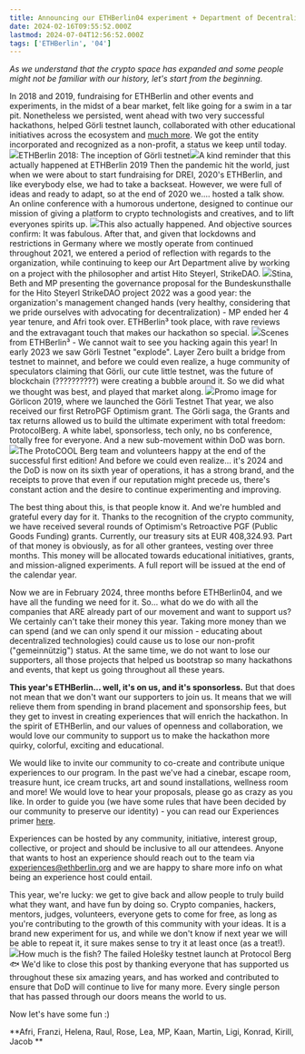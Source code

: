 ```yaml
---
title: Announcing our ETHBerlin04 experiment + Department of Decentralization's Financial Status Report
date: 2024-02-16T09:55:52.000Z
lastmod: 2024-07-04T12:56:52.000Z
tags: ['ETHBerlin', '04']
---
```


_As we understand that the crypto space has expanded and some people might not be familiar with our history, let's start from the beginning._

In 2018 and 2019, fundraising for ETHBerlin and other events and experiments, in the midst of a bear market, felt like going for a swim in a tar pit. Nonetheless we persisted, went ahead with two very successful hackathons, helped Görli testnet launch, collaborated with other educational initiatives across the ecosystem and [much more](https://dod.ngo/). We got the entity incorporated and recognized as a non-profit, a status we keep until today.
![](__GHOST_URL__/content/images/2024/02/IMG_5043.jpg)ETHBerlin 2018: The inception of Görli testnet![](__GHOST_URL__/content/images/2024/02/FURpdPZWYAA504Y.jpeg)A kind reminder that this actually happened at ETHBerlin 2019
Then the pandemic hit the world, just when we were about to start fundraising for DREI, 2020's ETHBerlin, and like everybody else, we had to take a backseat. However, we were full of ideas and ready to adapt, so at the end of 2020 we.... hosted a talk show. An online conference with a humorous undertone, designed to continue our mission of giving a platform to crypto technologists and creatives, and to lift everyones spirits up.
![](__GHOST_URL__/content/images/2024/02/2.5.jpeg)This also actually happened. And objective sources confirm: It was fabulous.
After that, and given that lockdowns and restrictions in Germany where we mostly operate from continued throughout 2021, we entered a period of reflection with regards to the organization, while continuing to keep our Art Department alive by working on a project with the philosopher and artist Hito Steyerl, StrikeDAO.
![](__GHOST_URL__/content/images/2024/02/FODWn7fXwAAQP9H.jpeg)Stina, Beth and MP presenting the governance proposal for the Bundeskunsthalle for the Hito Steyerl StrikeDAO project
2022 was a good year: the organization's management changed hands (very healthy, considering that we pride ourselves with advocating for decentralization) - MP ended her 4 year tenure, and Afri took over. ETHBerlin³ took place, with rave reviews and the extravagant touch that makes our hackathon so special.
![](__GHOST_URL__/content/images/2024/02/IMG-1080.jpg)Scenes from ETHBerlin³ - We cannot wait to see you hacking again this year!
In early 2023 we saw Görli Testnet "explode". Layer Zero built a bridge from testnet to mainnet, and before we could even realize, a huge community of speculators claiming that Görli, our cute little testnet, was the future of blockchain (??????????) were creating a bubble around it. So we did what we thought was best, and played that market along.
![](__GHOST_URL__/content/images/2024/02/IMG_7393.jpeg)Promo image for Görlicon 2019, where we launched the Görli Testnet
That year, we also received our first RetroPGF Optimism grant. The Görli saga, the Grants and tax returns allowed us to build the ultimate experiment with total freedom: ProtocolBerg. A white label, sponsorless, tech only, no bs conference, totally free for everyone. And a new sub-movement within DoD was born.
![](__GHOST_URL__/content/images/2024/02/1288.jpg)The ProtoCOOL Berg team and volunteers happy at the end of the successful first edition!
And before we could even realize... it's 2024 and the DoD is now on its sixth year of operations, it has a strong brand, and the receipts to prove that even if our reputation might precede us, there's constant action and the desire to continue experimenting and improving.

The best thing about this, is that people know it. And we're humbled and grateful every day for it. Thanks to the recognition of the crypto community, we have received several rounds of Optimism's Retroactive PGF (Public Goods Funding) grants. Currently, our treasury sits at EUR 408,324.93. Part of that money is obviously, as for all other grantees, vesting over three months. This money will be allocated towards educational initiatives, grants, and mission-aligned experiments. A full report will be issued at the end of the calendar year.

Now we are in February 2024, three months before ETHBerlin04, and we have all the funding we need for it. So... what do we do with all the companies that ARE already part of our movement and want to support us? We certainly can't take their money this year. Taking more money than we can spend (and we can only spend it our mission - educating about decentralized technologies) could cause us to lose our non-profit ("gemeinnützig") status. At the same time, we do not want to lose our supporters, all those projects that helped us bootstrap so many hackathons and events, that kept us going throughout all these years.

**This year's ETHBerlin... well, it's on us, and it's sponsorless.** But that does not mean that we don't want our supporters to join us. It means that we will relieve them from spending in brand placement and sponsorship fees, but they get to invest in creating experiences that will enrich the hackathon. In the spirit of ETHBerlin, and our values of openness and collaboration, we would love our community to support us to make the hackathon more quirky, colorful, exciting and educational.

We would like to invite our community to co-create and contribute unique experiences to our program. In the past we've had a cinebar, escape room, treasure hunt, ice cream trucks, art and sound installations, wellness room and more! We would love to hear your proposals, please go as crazy as you like. In order to guide you (we have some rules that have been decided by our community to preserve our identity) - you can read our Experiences primer [here](__GHOST_URL__/ethberlin04-experiences/).

Experiences can be hosted by any community, initiative, interest group, collective, or project and should be inclusive to all our attendees. Anyone that wants to host an experience should reach out to the team via [experiences@ethberlin.org](mailto:experiences@ethberlin.org) and we are happy to share more info on what being an experience host could entail.

This year, we're lucky: we get to give back and allow people to truly build what they want, and have fun by doing so. Crypto companies, hackers, mentors, judges, volunteers, everyone gets to come for free, as long as you're contributing to the growth of this community with your ideas. It is a brand new experiment for us, and while we don't know if next year we will be able to repeat it, it sure makes sense to try it at least once (as a treat!).
![](__GHOST_URL__/content/images/2024/02/0865.jpg)How much is the fish? The failed Holešky testnet launch at Protocol Berg 🐟
We'd like to close this post by thanking everyone that has supported us throughout these six amazing years, and has worked and contributed to ensure that DoD will continue to live for many more. Every single person that has passed through our doors means the world to us.

Now let's have some fun :)

**Afri, Franzi, Helena, Raul, Rose, Lea, MP, Kaan, Martin, Ligi, Konrad, Kirill, Jacob **
